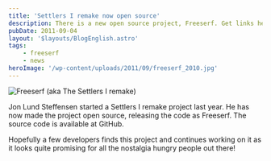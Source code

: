 ```yaml
---
title: 'Settlers I remake now open source'
description: There is a new open source project, Freeserf. Get links here!
pubDate: 2011-09-04
layout: '$layouts/BlogEnglish.astro'
tags:
    - freeserf
    - news
heroImage: '/wp-content/uploads/2011/09/freeserf_2010.jpg'
---
```



![](/wp-content/uploads/2011/09/freeserf_2010.jpg 'Freeserf (aka The Settlers I remake)')

Jon Lund Steffensen started a <Link href="http://jonls.dk/2010/06/settlers-1-remake/">Settlers I remake project last year</Link>. He has now made the project open source, releasing the code as <Link href="http://jonls.dk/freeserf/">Freeserf</Link>. The source code is available at <Link href="https://github.com/jonls/freeserf">GitHub</Link>.

Hopefully a few developers finds this project and continues working on it as it looks quite promising for all the nostalgia hungry people out there!
